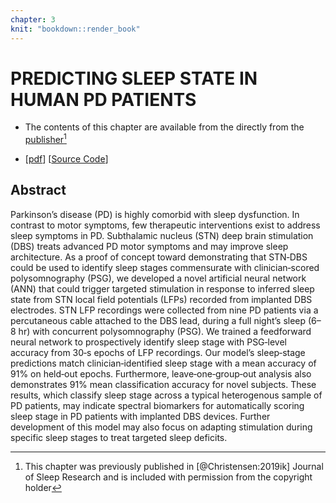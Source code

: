 ```yaml
---
chapter: 3
knit: "bookdown::render_book"
---
```


# PREDICTING SLEEP STATE IN HUMAN PD PATIENTS {#ch3:jsr}

* The contents of this chapter are available from the directly from the [publisher](https://doi.org/10.1111/jsr.12806)^[This chapter was previously published in [@Christensen:2019ik] Journal of Sleep Research and is included with permission from the copyright holder]

* [[pdf](http://www.jzlab.org/Christensen_JSleepResearch2018_LFP_ANN_DBS.pdf)] [[Source Code](https://github.com/jzlab/sleep_net)]


## Abstract

Parkinson's disease (PD) is highly comorbid with sleep dysfunction. In contrast to motor symptoms, few therapeutic interventions exist to address sleep symptoms in PD. Subthalamic nucleus (STN) deep brain stimulation (DBS) treats advanced PD motor symptoms and may improve sleep architecture. As a proof of concept toward demonstrating that STN‐DBS could be used to identify sleep stages commensurate with clinician‐scored polysomnography (PSG), we developed a novel artificial neural network (ANN) that could trigger targeted stimulation in response to inferred sleep state from STN local field potentials (LFPs) recorded from implanted DBS electrodes. STN LFP recordings were collected from nine PD patients via a percutaneous cable attached to the DBS lead, during a full night's sleep (6–8 hr) with concurrent polysomnography (PSG). We trained a feedforward neural network to prospectively identify sleep stage with PSG‐level accuracy from 30‐s epochs of LFP recordings. Our model's sleep‐stage predictions match clinician‐identified sleep stage with a mean accuracy of 91% on held‐out epochs. Furthermore, leave‐one‐group‐out analysis also demonstrates 91% mean classification accuracy for novel subjects. These results, which classify sleep stage across a typical heterogenous sample of PD patients, may indicate spectral biomarkers for automatically scoring sleep stage in PD patients with implanted DBS devices. Further development of this model may also focus on adapting stimulation during specific sleep stages to treat targeted sleep deficits.

